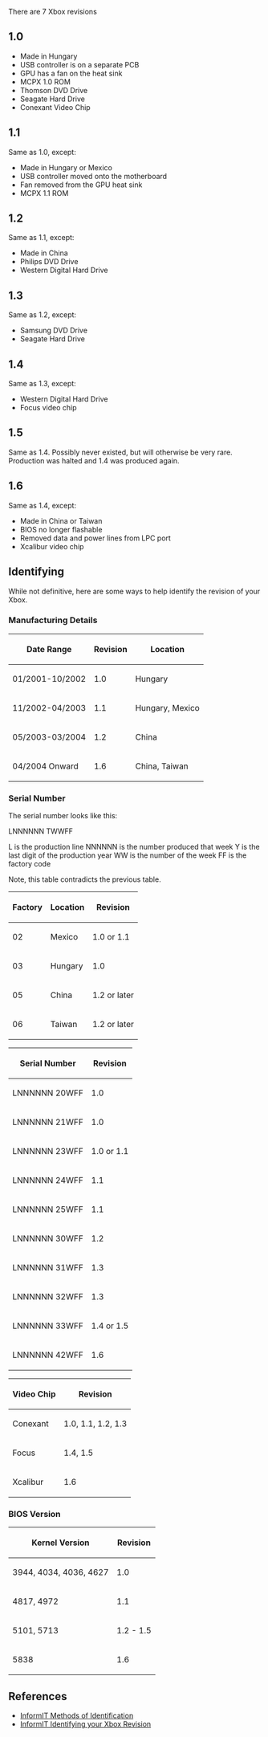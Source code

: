 There are 7 Xbox revisions

== 1.0 ==

* Made in Hungary
* USB controller is on a separate PCB
* GPU has a fan on the heat sink
* MCPX 1.0 ROM
* Thomson DVD Drive
* Seagate Hard Drive
* Conexant Video Chip

== 1.1 ==

Same as 1.0, except:
* Made in Hungary or Mexico
* USB controller moved onto the motherboard
* Fan removed from the GPU heat sink
* MCPX 1.1 ROM

== 1.2 ==

Same as 1.1, except:
* Made in China
* Philips DVD Drive
* Western Digital Hard Drive

== 1.3 ==
Same as 1.2, except:
* Samsung DVD Drive
* Seagate Hard Drive

== 1.4 ==

Same as 1.3, except:
* Western Digital Hard Drive
* Focus video chip

== 1.5 ==

Same as 1.4. Possibly never existed, but will otherwise be very rare. Production was halted and 1.4 was produced again.

== 1.6 ==

Same as 1.4, except:
* Made in China or Taiwan
* BIOS no longer flashable
* Removed data and power lines from LPC port
* Xcalibur video chip

== Identifying ==

While not definitive, here are some ways to help identify the revision of your Xbox.

=== Manufacturing Details ===

{|
! scope="col" | Date Range
! scope="col" | Revision
! scope="col" | Location
|-
| 01/2001-10/2002 || 1.0 || Hungary
|-
| 11/2002-04/2003 || 1.1 || Hungary, Mexico
|-
| 05/2003-03/2004 || 1.2 || China
|-
| 04/2004 Onward || 1.6 || China, Taiwan
|}

=== Serial Number ===

The serial number looks like this:

LNNNNNN TWWFF

L is the production line
NNNNNN is the number produced that week
Y is the last digit of the production year
WW is the number of the week
FF is the factory code

Note, this table contradicts the previous table.

{|
! scope="col" | Factory
! scope="col" | Location
! scope="col" | Revision
|-
| 02 || Mexico || 1.0 or 1.1
|-
| 03 || Hungary || 1.0
|-
| 05 || China || 1.2 or later
|-
| 06 || Taiwan || 1.2 or later
|}

{|
! scope="col" | Serial Number
! scope="col" | Revision
|-
| LNNNNNN 20WFF || 1.0
|-
| LNNNNNN 21WFF || 1.0
|-
| LNNNNNN 23WFF || 1.0 or 1.1
|-
| LNNNNNN 24WFF || 1.1
|-
| LNNNNNN 25WFF || 1.1
|-
| LNNNNNN 30WFF || 1.2
|-
| LNNNNNN 31WFF || 1.3
|-
| LNNNNNN 32WFF || 1.3
|-
| LNNNNNN 33WFF || 1.4 or 1.5
|-
| LNNNNNN 42WFF || 1.6
|}

{|
! scope="col" | Video Chip
! scope="col" | Revision
|-
| Conexant || 1.0, 1.1, 1.2, 1.3
|-
| Focus || 1.4, 1.5
|-
| Xcalibur || 1.6
|}

=== BIOS Version ===

{|
! scope="col" | Kernel Version
! scope="col" | Revision
|-
| 3944, 4034, 4036, 4627 || 1.0
|-
| 4817, 4972 || 1.1
|-
| 5101, 5713 || 1.2 - 1.5
|-
| 5838 || 1.6
|}

== References ==

* [http://www.informit.com/articles/article.aspx?p=367210&seqNum=2 InformIT Methods of Identification]
* [http://www.informit.com/articles/article.aspx?p=367210 InformIT Identifying your Xbox Revision]